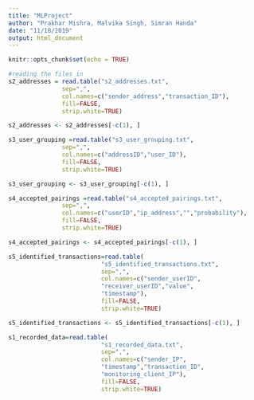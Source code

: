 ---
title: "MLProject"
author: "Prakhar Mishra, Malvika Singh, Simran Handa"
date: "11/18/2019"
output: html_document
---

```{r setup, include=FALSE}
knitr::opts_chunk$set(echo = TRUE)
```



```{r}
#reading the files in
s2_addresses = read.table("s2_addresses.txt", 
               sep=",", 
               col.names=c("sender_address","transaction_ID"), 
               fill=FALSE, 
               strip.white=TRUE)

s2_addresses <- s2_addresses[-c(1), ]

s3_user_grouping =read.table("s3_user_grouping.txt", 
               sep=",", 
               col.names=c("addressID","user_ID"), 
               fill=FALSE, 
               strip.white=TRUE)

s3_user_grouping <- s3_user_grouping[-c(1), ]

s4_accepted_pairings =read.table("s4_accepted_pairings.txt", 
               sep=",", 
               col.names=c("userID","ip_address","","probability"), 
               fill=FALSE, 
               strip.white=TRUE)

s4_accepted_pairings <- s4_accepted_pairings[-c(1), ]

s5_identified_transactions=read.table(
                          "s5_identified_transactions.txt", 
                          sep=",", 
                          col.names=c("sender_userID",
                          "receiver_userID","value",
                          "timestamp"),
                          fill=FALSE, 
                          strip.white=TRUE)

s5_identified_transactions <- s5_identified_transactions[-c(1), ]

s1_recorded_data=read.table(
                          "s1_recorded_data.txt", 
                          sep=",", 
                          col.names=c("sender_IP",
                          "timestamp","transaction_ID",
                          "monitoring_client_IP"),
                          fill=FALSE, 
                          strip.white=TRUE)

```

